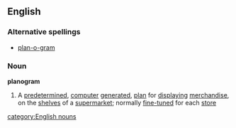 ==English==
===Alternative spellings===
* [[plan-o-gram]]

===Noun===
'''planogram'''
#A [[predetermine]]d, [[computer]] [[generated]], [[plan]] for [[displaying]] [[merchandise]], on the [[shelves]] of a [[supermarket]]; normally [[fine-tune]]d for each [[store]]
[[category:English nouns]]